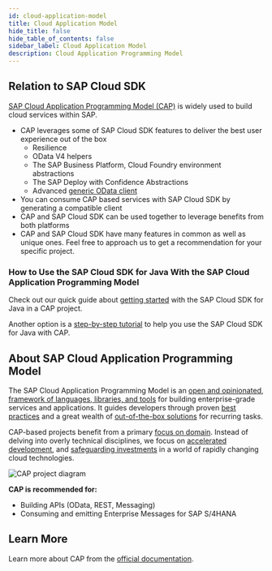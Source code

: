 ```yaml
---
id: cloud-application-model
title: Cloud Application Model
hide_title: false
hide_table_of_contents: false
sidebar_label: Cloud Application Model
description: Cloud Application Programming Model
---
```


## Relation to SAP Cloud SDK

[SAP Cloud Application Programming Model (CAP)](https://cap.cloud.sap/docs/) is widely used to build cloud services within SAP.

- CAP leverages some of SAP Cloud SDK features to deliver the best user experience out of the box
  - Resilience
  - OData V4 helpers
  - The SAP Business Platform, Cloud Foundry environment abstractions
  - The SAP Deploy with Confidence Abstractions
  - Advanced [generic OData client](../java/features/odata/generic-odata-client.mdx)
- You can consume CAP based services with SAP Cloud SDK by generating a compatible client
- CAP and SAP Cloud SDK can be used together to leverage benefits from both platforms
- CAP and SAP Cloud SDK have many features in common as well as unique ones.
  Feel free to approach us to get a recommendation for your specific project.

### How to Use the SAP Cloud SDK for Java With the SAP Cloud Application Programming Model

Check out our quick guide about [getting started](/docs/java/guides/cap-sdk-integration) with the SAP Cloud SDK for Java in a CAP project.

Another option is a [step-by-step tutorial](https://developers.sap.com/tutorials/cloudsdk-integrate-cap.html) to help you use the SAP Cloud SDK for Java with CAP.

## About SAP Cloud Application Programming Model

The SAP Cloud Application Programming Model is an [open and opinionated](https://cap.cloud.sap/docs/about/#design-principles), [framework of languages, libraries, and tools](https://cap.cloud.sap/docs/about/#design-principles) for building enterprise-grade services and applications.
It guides developers through proven [best practices](https://cap.cloud.sap/docs/about/#best-practices) and a great wealth of [out-of-the-box solutions](https://cap.cloud.sap/docs/about/features) for recurring tasks.

CAP-based projects benefit from a primary [focus on domain](https://cap.cloud.sap/docs/about/#domain-models). Instead of delving into overly technical disciplines, we focus on [accelerated development](https://cap.cloud.sap/docs/about/#grow-as-you-go), and [safeguarding investments](https://cap.cloud.sap/docs/about/#platform-agnostic) in a world of rapidly changing cloud technologies.

![CAP project diagram](https://cap.cloud.sap/docs/assets/overview.png)

**CAP is recommended for:**

- Building APIs (OData, REST, Messaging)
- Consuming and emitting Enterprise Messages for SAP S/4HANA

## Learn More

Learn more about CAP from the [official documentation](https://cap.cloud.sap/docs/).
<DocsRating />